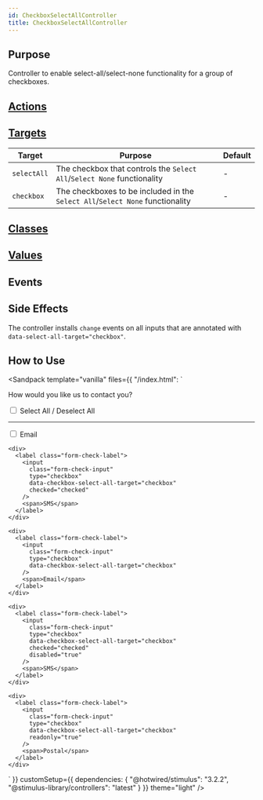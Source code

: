 ```yaml
---
id: CheckboxSelectAllController
title: CheckboxSelectAllController
---
```




## Purpose

Controller to enable select-all/select-none functionality for a group of checkboxes.


## [Actions](https://stimulus.hotwire.dev/reference/actions)
<NoActions/>

## [Targets](https://stimulus.hotwire.dev/reference/targets)

| Target      | Purpose                                                                       | Default |
|-------------|-------------------------------------------------------------------------------|---------|
| `selectAll` | The checkbox that controls the `Select All`/`Select None` functionality       | -       |
| `checkbox`  | The checkboxes to be included in the `Select All`/`Select None` functionality | -       |

## [Classes](https://stimulus.hotwire.dev/reference/classes)
<NoClasses/>

## [Values](https://stimulus.hotwire.dev/reference/values)
<NoValues/>

## Events
<NoEvents/>

## Side Effects

The controller installs `change` events on all inputs that are annotated with `data-select-all-target="checkbox"`.


## How to Use

<Sandpack
  template="vanilla"
  files={{
    "/index.html": `<div class="container p-4 text-center">
  <p>How would you like us to contact you?</p>

  <div class="my-4" data-controller="checkbox-select-all">
    <div>
      <label class="form-check-label">
        <input
          class="form-check-input"
          type="checkbox"
          data-checkbox-select-all-target="selectAll"
        />
        <span>Select All / Deselect All</span>
      </label>
    </div>
    <hr/>
    <div>
      <label class="form-check-label">
        <input
          class="form-check-input"
          type="checkbox"
          data-checkbox-select-all-target="checkbox"
        />
        <span>Email</span>
      </label>
    </div>

    <div>
      <label class="form-check-label">
        <input
          class="form-check-input"
          type="checkbox"
          data-checkbox-select-all-target="checkbox"
          checked="checked"
        />
        <span>SMS</span>
      </label>
    </div>

    <div>
      <label class="form-check-label">
        <input
          class="form-check-input"
          type="checkbox"
          data-checkbox-select-all-target="checkbox"
        />
        <span>Email</span>
      </label>
    </div>

    <div>
      <label class="form-check-label">
        <input
          class="form-check-input"
          type="checkbox"
          data-checkbox-select-all-target="checkbox"
          checked="checked"
          disabled="true"
        />
        <span>SMS</span>
      </label>
    </div>

    <div>
      <label class="form-check-label">
        <input
          class="form-check-input"
          type="checkbox"
          data-checkbox-select-all-target="checkbox"
          readonly="true"
        />
        <span>Postal</span>
      </label>
    </div>
  </div>
</div>`
  }}
  customSetup={{
    dependencies: {
      "@hotwired/stimulus": "3.2.2",
      "@stimulus-library/controllers": "latest"
    }
  }}
  theme="light"
/>

